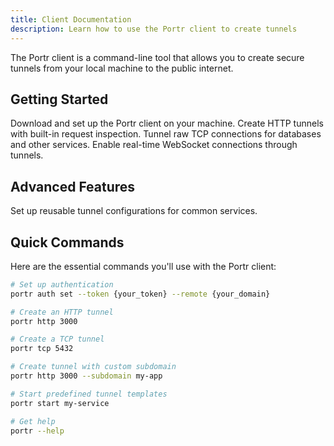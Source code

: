 ```yaml
---
title: Client Documentation
description: Learn how to use the Portr client to create tunnels
---
```



The Portr client is a command-line tool that allows you to create secure tunnels from your local machine to the public internet.

## Getting Started

<Cards>
  <Card title="Installation" href="/docs/client/installation">
    Download and set up the Portr client on your machine.
  </Card>
  <Card title="HTTP Tunnels" href="/docs/client/http-tunnel">
    Create HTTP tunnels with built-in request inspection.
  </Card>
  <Card title="TCP Tunnels" href="/docs/client/tcp-tunnel">
    Tunnel raw TCP connections for databases and other services.
  </Card>
  <Card title="WebSocket Tunnels" href="/docs/client/websocket-tunnel">
    Enable real-time WebSocket connections through tunnels.
  </Card>
</Cards>

## Advanced Features

<Cards>
  <Card title="Tunnel Templates" href="/docs/client/templates">
    Set up reusable tunnel configurations for common services.
  </Card>
</Cards>

## Quick Commands

Here are the essential commands you'll use with the Portr client:

```bash
# Set up authentication
portr auth set --token {your_token} --remote {your_domain}

# Create an HTTP tunnel
portr http 3000

# Create a TCP tunnel
portr tcp 5432

# Create tunnel with custom subdomain
portr http 3000 --subdomain my-app

# Start predefined tunnel templates
portr start my-service

# Get help
portr --help
```
